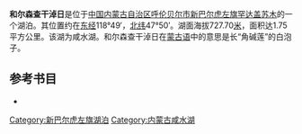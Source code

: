 '''和尔森查干淖日'''是位于[[中国|中国]][[内蒙古自治区|内蒙古自治区]][[呼伦贝尔市|呼伦贝尔市]][[新巴尔虎左旗|新巴尔虎左旗]][[罕达盖苏木|罕达盖苏木]]的一个湖泊。其位置约在[[东经|东经]]118°49′，[[北纬|北纬]]47°50′。湖面海拔727.70[[米_(單位)|米]]，面积达1.75平方公里。该湖为咸水湖。和尔森查干淖日在[[蒙古语|蒙古语]]中的意思是长“角碱莲”的白泡子。
== 参考书目 ==
*{{cite book|author=牧寒 |title=《内蒙古湖泊》 |year=2003 |publisher=内蒙古人民出版社 |isbn=9787204039883  }}
{{模板:呼伦贝尔市湖泊}}
{{内蒙古小作品}}

[[Category:新巴尔虎左旗湖泊|Category:新巴尔虎左旗湖泊]]
[[Category:内蒙古咸水湖|Category:内蒙古咸水湖]]